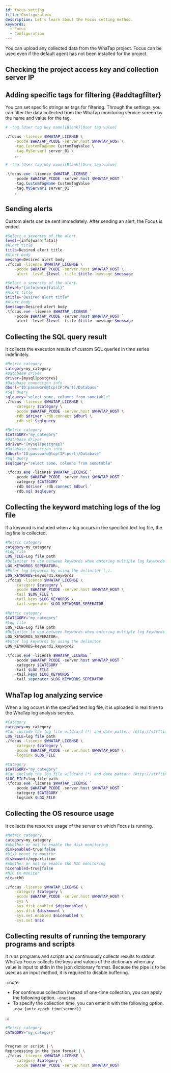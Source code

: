 ```yaml
---
id: focus-setting
title: Configuration
description: Let's learn about the Focus setting method.
keywords:
  - Focus
  - Configuration
---
```


You can upload any collected data from the WhaTap project. Focus can be used even if the default agent has not been installed for the project.

## Checking the project access key and collection server IP


<Checkpakip />

## Adding specific tags for filtering {#addtagfilter}

You can set specific strings as tags for filtering. Through the settings, you can filter the data collected from the WhaTap monitoring service screen by the name and value for the tag.

<Tabs groupId="operating-systems">
<TabItem value="lx" label="Linux Shell">

```bash title="SH" showLineNumbers {5,6}
# -tag.[User tag key name][Blank][User tag value]

./focus -license $WHATAP_LICENSE \
    -pcode $WHATAP_PCODE -server.host $WHATAP_HOST \
    -tag.CustomTagName CustomTagValue \
    -tag.MyServer1 server_01 \
    ...
```

</TabItem>
<TabItem value="wd" label="Windows Powershell">

```powershell title="Powersehll" showLineNumbers {5,6}
# -tag.[User tag key name][Blank][User tag value]

.\focus.exe -license $WHATAP_LICENSE `
    -pcode $WHATAP_PCODE -server.host $WHATAP_HOST `
    -tag.CustomTagName CustomTagValue `
    -tag.MyServer1 server_01 `
    ...
```

</TabItem>
</Tabs>

## Sending alerts

Custom alerts can be sent immediately. After sending an alert, the Focus is ended.

<Tabs groupId="operating-systems">
<TabItem value="lx" label="Linux Shell">

```bash title="SH"
#Select a severity of the alert.
level={info|warn|fatal}
#Alert title
title=Desired alert title
#Alert body
message=Desired alert body
./focus -license $WHATAP_LICENSE \
    -pcode $WHATAP_PCODE -server.host $WHATAP_HOST \
    -alert -level $level -title $title -message $message
```

</TabItem>
<TabItem value="wd" label="Windows Powershell">

```powershell title="Powersehll"
#Select a severity of the alert.
$level="{info|warn|fatal}"
#Alert title
$title="Desired alert title"
#Alert body
$message=Desired alert body
.\focus.exe -license $WHATAP_LICENSE `
    -pcode $WHATAP_PCODE -server.host $WHATAP_HOST `
    -alert -level $level -title $title -message $message
```

</TabItem>
</Tabs>

## Collecting the SQL query result

It collects the execution results of custom SQL queries in time series indefinitely.

<Tabs groupId="operating-systems">
<TabItem value="lx" label="Linux Shell">

```bash title="SH"
#Metric category
category=my_category
#Database driver
driver={mysql|postgres}
#Database connection info
dburl="ID:password@tcp(IP:Port)/Database"
#Sql Query
sqlquery="select some, columns from sometable"
./focus -license $WHATAP_LICENSE \
    -category $category \
    -pcode $WHATAP_PCODE -server.host $WHATAP_HOST \
    -rdb $driver -rdb.connect $dburl \
    -rdb.sql $sqlquery
```

</TabItem>
<TabItem value="wd" label="Windows Powershell">

```powershell title="Powersehll"
#Metric category
$CATEGORY="my_category"
#Database driver
$driver="{mysql|postgres}"
#Database connection info
$dburl="ID:password@tcp(IP:port)/Database"
#Sql Query
$sqlquery="select some, columns from sometable"

.\focus.exe -license $WHATAP_LICENSE `
    -pcode $WHATAP_PCODE -server.host $WHATAP_HOST `
    -category $CATEGORY `
    -rdb $driver -rdb.connect $dburl `
    -rdb.sql $sqlquery
```

</TabItem>
</Tabs>

## Collecting the keyword matching logs of the log file

If a keyword is included when a log occurs in the specified text log file, the log line is collected.

<Tabs groupId="operating-systems">
<TabItem value="lx" label="Linux Shell">

```bash title="SH"
#Metric category
category=my_category
#Log file
LOG_FILE=Log file path
#Delimiter to use between keywords when entering multiple log keywords
LOG_KEYWORDS_SEPERATOR=,
#Enter log keywords by using the delimiter (,).
LOG_KEYWORDS=keyword1,keyword2
./focus -license $WHATAP_LICENSE \
    -category $category \
    -pcode $WHATAP_PCODE -server.host $WHATAP_HOST \
    -tail $LOG_FILE \
    -tail.keys $LOG_KEYWORDS \
    -tail.seperator $LOG_KEYWORDS_SEPERATOR
```

</TabItem>
<TabItem value="wd" label="Windows Powershell">

```powershell title="Powersehll"
#Metric category
$CATEGORY="my_category"
#Log file
LOG_FILE=Log file path
#Delimiter to use between keywords when entering multiple log keywords
LOG_KEYWORDS_SEPERATOR=,
#Enter log keywords by using the delimiter
LOG_KEYWORDS=keyword1,keyword2

.\focus.exe -license $WHATAP_LICENSE `
    -pcode $WHATAP_PCODE -server.host $WHATAP_HOST `
    -category $CATEGORY `
    -tail $LOG_FILE `
    -tail.keys $LOG_KEYWORDS `
    -tail.seperator $LOG_KEYWORDS_SEPERATOR
```

</TabItem>
</Tabs>

## WhaTap log analyzing service

When a log occurs in the specified text log file, it is uploaded in real time to the WhaTap log analysis service.

<Tabs groupId="operating-systems">
<TabItem value="lx" label="Linux Shell">

```bash title="SH"
#Category
category=my_category
#Can include the log file wildcard (*) and date pattern (http://strftime.org)
LOG_FILE=log file path
./focus -license $WHATAP_LICENSE \
    -category $category \
    -pcode $WHATAP_PCODE -server.host $WHATAP_HOST \
    -logsink $LOG_FILE
```

</TabItem>
<TabItem value="wd" label="Windows Powershell">

```powershell title="Powersehll"
#Category
$CATEGORY="my_category"
#Can include the log file wildcard (*) and date pattern (http://strftime.org)
$LOG_FILE=log file path
.\focus.exe -license $WHATAP_LICENSE `
    -pcode $WHATAP_PCODE -server.host $WHATAP_HOST `
    -category $CATEGORY `
    -logsink $LOG_FILE
```

</TabItem>
</Tabs>

## Collecting the OS resource usage

It collects the resource usage of the server on which Focus is running.

```bash title='Linux Shell'
#Metric category
category=my_category
#Whether or not to enable the disk monitoring
diskenabled=true|false
#Disk mount to monitor
diskmount=/mypartition
#Whether or not to enable the NIC monitoring
nicenabled=true|false
#NIC to monitor
nic=eth0

./focus -license $WHATAP_LICENSE \
    -category $category \
    -pcode $WHATAP_PCODE -server.host $WHATAP_HOST \
    -sys \
    -sys.disk.enabled $diskenabled \
    -sys.disk $diskmount \
    -sys.net.enabled $nicenabled \
    -sys.net $nic
```

## Collecting results of running the temporary programs and scripts

It runs programs and scripts and continuously collects results to stdout. WhaTap Focus collects the keys and values of the dictionary when any value is input to stdin in the json dictionary format. Because the pipe is to be used as an input method, it is required to disable buffering.

:::note

- For continuous collection instead of one-time collection, you can apply the following option. `-onetime`
- To specify the collection time, you can enter it with the following option. `-now {unix epoch time(second)}`

:::

```bash title='Linux Shell'
#Metric category
CATEGORY="my_category"


Program or script | \
Reprocessing in the json format | \
./focus -license $WHATAP_LICENSE \
    -category $category \
    -pcode $WHATAP_PCODE -server.host $WHATAP_HOST
```


<Topcollectcpumemory />

